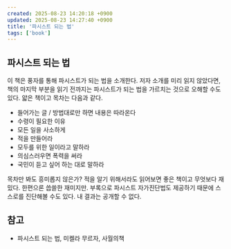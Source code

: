 ```yaml
---
created: 2025-08-23 14:20:18 +0900
updated: 2025-08-23 14:27:40 +0900
title: '파시스트 되는 법'
tags: ['book']
---
```


## 파시스트 되는 법

이 책은 풍자를 통해 파시스트가 되는 법을 소개한다. 저자 소개를 미리 읽지 않았다면, 책의 마지막 부분을 읽기 전까지는 파시스트가 되는 법을 가르치는 것으로 오해할 수도 있다. 얇은 책이고 목차는 다음과 같다.

- 들어가는 글 / 방법대로만 하면 내용은 따라온다
- 수령이 필요한 이유
- 모든 일을 사소하게
- 적을 만들어라
- 모두를 위한 일이라고 말하라
- 의심스러우면 폭력을 써라
- 국민이 듣고 싶어 하는 대로 말하라

목차만 봐도 흥미롭지 않은가? 적을 알기 위해서라도 읽어보면 좋은 책이고 무엇보다 재밌다. 한편으론 씁쓸한 재미지만. 부록으로 파시스트 자가진단법도 제공하기 때문에 스스로를 진단해볼 수도 있다. 내 결과는 공개할 수 없다.

## 참고

- 파시스트 되는 법, 미켈라 무르자, 사월의책

